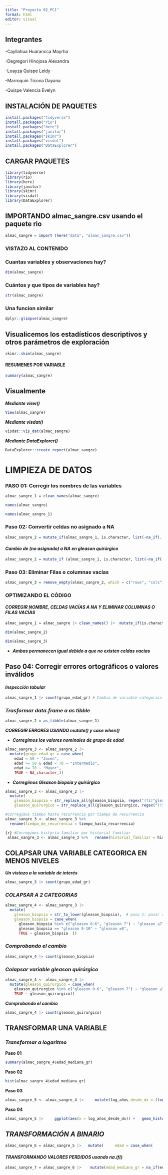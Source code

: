---
title: "Proyecto 02_PC1"
format: html
editor: visual
---

## Integrantes

-Cayllahua Huarancca Mayrha

-Degregori Hinojosa Alexandra

-Loayza Quispe Leidy

-Marroquin Ticona Dayana

-Quispe Valencia Evelyn

## INSTALACIÓN DE PAQUETES

```{r}
install.packages("tidyverse")
install.packages("rio")
install.packages("here")
install.packages("janitor")
install.packages("skimr")
install.packages("visdat")
install.packages("DataExplorer")
```

## CARGAR PAQUETES

```{r}
library(tidyverse)
library(rio)
library(here)
library(janitor)
library(skimr)
library(visdat)
library(DataExplorer)
```

## IMPORTANDO almac_sangre.csv usando el paquete rio

```{r}
almac_sangre = import (here("data", "almac_sangre.csv"))
```

### VISTAZO AL CONTENIDO

### Cuantas variables y observaciones hay?

```{r}
dim(almac_sangre)
```

### Cuántos y que tipos de variables hay?

```{r}
str(almac_sangre)
```

### Una funcion similar

```{r}
dplyr::glimpse(almac_sangre)
```

## Visualicemos los estadísticos descriptivos y otros parámetros de exploración

```{r}
skimr::skim(almac_sangre)
```

#### RESUMENES POR VARIABLE

```{r}
summary(almac_sangre)
```

## Visualmente

***Mediante view()***

```{r}
View(almac_sangre) 
```

***Mediante visdat()***

```{r}
visdat::vis_dat(almac_sangre)
```

***Mediante DataExplorer()***

```{r}
DataExplorer::create_report(almac_sangre)
```

# LIMPIEZA DE DATOS

### PASO 01: Corregir los nombres de las variables

```{r}
almac_sangre_1 = clean_names(almac_sangre)
```

```{r}
names(almac_sangre)
```

```{r}
names(almac_sangre_1)
```

### Paso 02: Convertir celdas no asignado a NA

```{r}
almac_sangre_2 = mutate_if(almac_sangre_1, is.character, list(~na_if(.,"")))
```

#### *Cambio de (no asignado) a NA en gleason quirúrgico*

```{r}
almac_sangre_2 = mutate_if (almac_sangre_1, is.character, list(~na_if(.,"No asignado")))
```

### Paso 03: Eliminar Filas o columnas vacías

```{r}
almac_sangre_3 = remove_empty(almac_sangre_2, which = c("rows", "cols"))
```

### OPTIMIZANDO EL CÓDIGO

#### *CORREGIR NOMBRE, CELDAS VACÍAS A NA Y ELIMINAR COLUMNAS O FILAS VACÍAS*

```{r}
almac_sangre_1 = almac_sangre |> clean_names() |>  mutate_if(is.character, list(~ na_if(., ""))) |> remove_empty(which = c("rows", "cols"))
```

```{r}
dim(almac_sangre_2)
```

```{r}
dim(almac_sangre_3)
```

-   ***Ambas permanecen igual debido a que no existen celdas vacías***

## Paso 04: Corregir errores ortográficos o valores inválidos

#### *Inspección tabular*

```{r}
almac_sangre_1 |> count(grupo_edad_gr) # Cambia de variable categórica
```

### ***Trasformar data.frame a as tibble***

```{r}
almac_sangre_2 = as_tibble(almac_sangre_1)
```

***CORREGIR ERRORES USANDO mutate() y case when()***

-   ***Corregimos los valores nominales de grupo de edad***

```{r}
almac_sangre_3 <- almac_sangre_2 |>
  mutate(grupo_edad_gr = case_when(
    edad < 50 ~ "Joven",
    edad >= 50 & edad < 70 ~ "Intermedio",
    edad >= 70 ~ "Mayor",
    TRUE ~ NA_character_))
```

-   ***Corregimos Gleason biopsia y quirúrgico***

```{r}
almac_sangre_3 <- almac_sangre_2 |>
  mutate(
    gleason_biopsia = str_replace_all(gleason_biopsia, regex("(?i)^gleason"), "gleason"),
    gleason_quirurgico = str_replace_all(gleason_quirurgico, regex("(?i)^gleason"), "gleason"))

```

```{r}
#Corregimos tiempo hasta recurrencia por tiempo de recurrencia
almac_sangre_3 <- almac_sangre_3 %>%
  rename(tiempo_de_recurrencia = tiempo_hasta_recurrencia)
```

```{r}
{r} #Corregimos historia familiar por historial familiar
 almac_sangre_3 <- almac_sangre_3 %>%   rename(historial_familiar = historia_familiar)
```

## **COLAPSAR UNA VARIABLE CATEGORICA EN MENOS NIVELES**

***Un vistazo a la variable de interés***

```{r}
almac_sangre_3 |> count(grupo_edad_gr)
```

### ***COLAPSAR A 2 CATEGORIAS***

```{r}
almac_sangre_4 <- almac_sangre_3 |>
  mutate(
    gleason_biopsia = str_to_lower(gleason_biopsia),  # paso 1: pasar a minúsculas
    gleason_biopsia = case_when(
      gleason_biopsia %in% c("gleason 0-6", "gleason 7") ~ "gleason ≤7",
      gleason_biopsia == "gleason 8-10" ~ "gleason ≥8",
      TRUE ~ gleason_biopsia  ))
```

### *Comprobando el cambio*

```{r}
almac_sangre_4 |> count(gleason_biopsia)
```

### ***Colapsar variable gleason quirúrgico***

```{r}
almac_sangre_4 <- almac_sangre_4 |>
  mutate(gleason_quirurgico = case_when(
    gleason_quirurgico %in% c("gleason 0-6", "gleason 7") ~ "gleason ≤7",
    TRUE ~ gleason_quirurgico))
```

***Comprobando el cambio***

```{r}
almac_sangre_4 |> count(gleason_quirurgico)
```

## **TRANSFORMAR UNA VARIABLE**

### *Transformar a logaritmo*

**Paso 01**

```{r}
summary(almac_sangre_4$edad_mediana_gr)
```

**Paso 02**

```{r}
hist(almac_sangre_4$edad_mediana_gr)
```

**Paso 03**

```{r}
almac_sangre_5 <- almac_sangre_4 |>     mutate(log_años_desde_dx = (log(edad_mediana_gr + 1)))
```

**Paso 04**

```{r}
almac_sangre_5 |>     ggplot(aes(x = log_años_desde_dx)) +   geom_histogram(bins = 10) +   labs(y = "Frecuencia", x = "log(edad_mediana_gr + 1)")
```

## ***TRANSFORMACIÓN A BINARIO***

```{r}
almac_sangre_6 = almac_sangre_5 |>   mutate(     edad = case_when(       edad_mediana_gr <  50 ~ "< 50",       edad_mediana_gr >= 50 ~ ">= 50")) |>   mutate(tiempo_desde_dx_c = factor(edad, levels = "< 50", ">= 50"))
```

#### ***TRANSFORMANDO VALORES PERDIDOS usando na.if()***

```{r}
almac_sangre_7 = almac_sangre_6 |>    mutate(edad_mediana_gr = na_if(edad_mediana_gr, -7)) 
```
